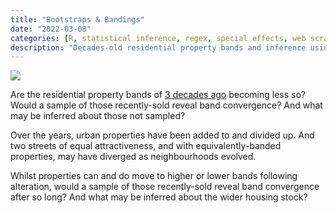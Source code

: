 ```yaml
---
title: "Bootstraps & Bandings"
date: "2022-03-08"
categories: [R, statistical inference, regex, special effects, web scraping]
description: "Decades-old residential property bands and inference using a sample of those recently sold"
---
```


![](feature.jpg){fig-alt="A boot with a strap leans against a pile of ribbon-rolls"}

Are the residential property bands of [3 decades ago](https://www.gov.uk/guidance/understand-how-council-tax-bands-are-assessed#council-tax-bands-in-england-based-on-1-april-1991-values) becoming less so? Would a sample of those recently-sold reveal band convergence? And what may be inferred about those not sampled?

Over the years, urban properties have been added to and divided up. And two streets of equal attractiveness, and with equivalently-banded properties, may have diverged as neighbourhoods evolved.

Whilst properties can and do move to higher or lower bands following alteration, would a sample of those recently-sold reveal band convergence after so long? And what may be inferred about the wider housing stock?

